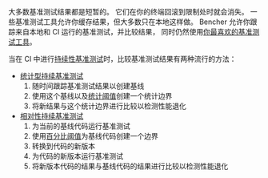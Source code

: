 大多数基准测试结果都是短暂的。
它们在你的终端回滚到限制处时就会消失。
一些基准测试工具允许你缓存结果，但大多数只在本地这样做。
Bencher 允许你跟踪来自本地和 CI 运行的基准测试，并比较结果，
同时仍然使用[你最喜欢的基准测试工具][adapters]。

当在 CI 中进行[持续性基准测试][continuous benchmarking]时，比较基准测试结果有两种流行的方法：

- [统计型持续基准测试][statistical continuous benchmarking]
  1. 随时间跟踪基准测试结果以创建基线
  2. 使用这个基线以及[统计阈值][thresholds]创建一个统计边界
  3. 将新结果与这个统计边界进行比较以检测性能退化
- [相对性持续基准测试][relative continuous benchmarking]
  1. 为当前的基线代码运行基准测试
  2. 使用[百分比阈值][percentage thresholds]为基线代码创建一个边界
  3. 转换到代码的新版本
  4. 为代码的新版本运行基准测试
  5. 将新版本代码的结果与基线代码的结果进行比较以检测性能退化

[adapters]: /zh/docs/explanation/adapters/
[continuous benchmarking]: /zh/docs/explanation/continuous-benchmarking/
[thresholds]: /zh/docs/explanation/thresholds/
[percentage thresholds]: /zh/docs/explanation/thresholds/#percentage-thresholds

[statistical continuous benchmarking]: #statistical-continuous-benchmarking
[relative continuous benchmarking]: #relative-continuous-benchmarking